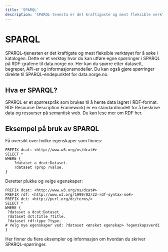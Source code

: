 ```yaml
---
title: 'SPARQL'
description: 'SPARQL-tenesta er det kraftigaste og mest fleksible verktøyet for å søkje i katalogen.'
---
```


# SPARQL

SPARQL-tjenesten er det kraftigste og mest fleksible verktøyet for å søke i katalogen. Dette er et verktøy hvor du kan utføre egne spørringer i SPARQL på RDF-grafene til data.norge.no. Her kan du spørre etter datasett, begreper, API-er og informasjonsmodeller. Du kan også gjøre spørringer direkte til SPARQL-endepunktet for data.norge.no.

## Hva er SPARQL?

SPARQL er et spørrespråk som brukes til å hente data lagret i RDF-format. RDF Resource Description Framework) er en standardmodell for å beskrive data og ressurser på semantisk web. Du kan lese mer om RDF her.

## Eksempel på bruk av SPARQL

Få oversikt over hvilke egenskaper som finnes:

```sparql
PREFIX dcat: <http://www.w3.org/ns/dcat#>
SELECT *
WHERE {
	?dataset a dcat:Dataset.
    ?dataset ?prop ?value.
}
```

Deretter plukke og velge egenskaper:

```sparql
PREFIX dcat: <http://www.w3.org/ns/dcat#>
PREFIX rdf: <http://www.w3.org/1999/02/22-rdf-syntax-ns#>
PREFIX dct: <http://purl.org/dc/terms/>
SELECT *
WHERE {
 ?dataset a dcat:Dataset .
 ?dataset dct:title ?title.
 ?dataset rdf:type ?type.
# Velg nye egenskaper ved: ?dataset <ønsket egenskap> ?egenskapsverdi
}
```

Her finner du flere eksempler og informasjon om hvordan du skriver SPARQL-spørringer.
